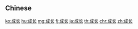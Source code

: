{{also|成長}}
==Chinese==
{{zh-see|成長}}

[[ko:成长]]
[[hu:成长]]
[[mg:成长]]
[[fj:成长]]
[[ja:成长]]
[[th:成长]]
[[chr:成长]]
[[zh:成长]]